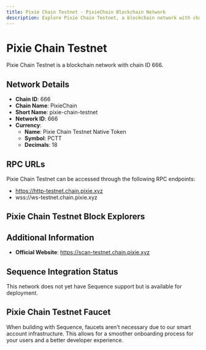 ```yaml
--- 
title: Pixie Chain Testnet - PixieChain Blockchain Network
description: Explore Pixie Chain Testnet, a blockchain network with chain ID 666. Learn about its native currency, Pixie Chain Testnet Native Token, and how to interact with the network.
---
```


# Pixie Chain Testnet

Pixie Chain Testnet is a blockchain network with chain ID 666.

## Network Details

- **Chain ID**: 666
- **Chain Name**: PixieChain
- **Short Name**: pixie-chain-testnet
- **Network ID**: 666
- **Currency**: 
  - **Name**: Pixie Chain Testnet Native Token
  - **Symbol**: PCTT
  - **Decimals**: 18

## RPC URLs

Pixie Chain Testnet can be accessed through the following RPC endpoints:

- https://http-testnet.chain.pixie.xyz
- wss://ws-testnet.chain.pixie.xyz

## Pixie Chain Testnet Block Explorers



## Additional Information

- **Official Website**: https://scan-testnet.chain.pixie.xyz

## Sequence Integration Status

This network does not yet have Sequence support but is available for deployment.

## Pixie Chain Testnet Faucet

When building with Sequence, faucets aren't necessary due to our smart account infrastructure. This allows for a smoother onboarding process for your users and a better developer experience.
